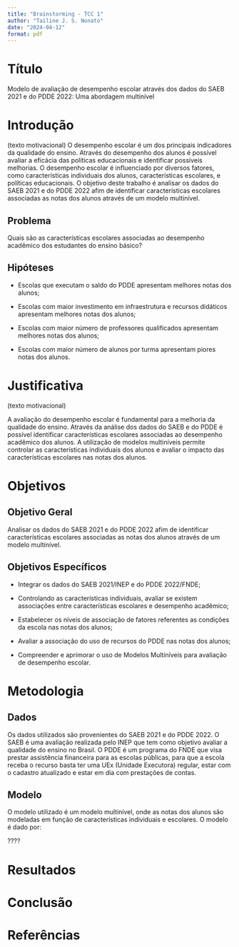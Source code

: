 ```yaml
---
title: "Brainstorming - TCC 1"
author: "Tailine J. S. Nonato"
date: "2024-04-12"
format: pdf
---
```


# Título
Modelo de avaliação de desempenho escolar através dos dados do SAEB 2021 e do PDDE 2022: Uma abordagem multinível

# Introdução
(texto motivacional) 
O desempenho escolar é um dos principais indicadores da qualidade do ensino. Através do desempenho dos alunos é possível avaliar a eficácia das políticas educacionais e identificar possíveis melhorias. O desempenho escolar é influenciado por diversos fatores, como características individuais dos alunos, características escolares, e políticas educacionais. O objetivo deste trabalho é analisar os dados do SAEB 2021 e do PDDE 2022 afim de identificar características escolares associadas as notas dos alunos através de um modelo multinível.

## Problema
Quais são as características escolares associadas ao desempenho acadêmico dos estudantes do ensino básico?

## Hipóteses

- Escolas que executam o saldo do PDDE apresentam melhores notas dos alunos;

- Escolas com maior investimento em infraestrutura e recursos didáticos apresentam melhores notas dos alunos;

- Escolas com maior número de professores qualificados apresentam melhores notas dos alunos;

- Escolas com maior número de alunos por turma apresentam piores notas dos alunos.


# Justificativa
(texto motivacional) 

A avaliação do desempenho escolar é fundamental para a melhoria da qualidade do ensino. Através da análise dos dados do SAEB e do PDDE é possível identificar características escolares associadas ao desempenho acadêmico dos alunos. A utilização de modelos multiníveis permite controlar as características individuais dos alunos e avaliar o impacto das características escolares nas notas dos alunos. 

# Objetivos
## Objetivo Geral
Analisar os dados do SAEB 2021 e do PDDE 2022 afim de identificar características escolares associadas as notas dos alunos através de um modelo multinível.

## Objetivos Específicos
- Integrar os dados do SAEB 2021/INEP e do PDDE 2022/FNDE;

- Controlando as características individuais, avaliar se existem associações entre características escolares e desempenho acadêmico;

- Estabelecer os níveis de associação de fatores referentes as condições da escola nas notas dos alunos;

- Avaliar a associação do uso de recursos do PDDE nas notas dos alunos;

- Compreender e aprimorar o uso de Modelos Multiníveis para avaliação de desempenho escolar. 

# Metodologia

## Dados
Os dados utilizados são provenientes do SAEB 2021 e do PDDE 2022. O SAEB é uma avaliação realizada pelo INEP que tem como objetivo avaliar a qualidade do ensino no Brasil. O PDDE é um programa do FNDE que visa prestar assistência financeira para as escolas públicas, para que a escola receba o recurso basta ter uma UEx (Unidade Executora) regular, estar com o cadastro atualizado e estar em dia com prestações de contas. 

## Modelo
O modelo utilizado é um modelo multinível, onde as notas dos alunos são modeladas em função de características individuais e escolares. O modelo é dado por:

????

# Resultados

# Conclusão

# Referências
